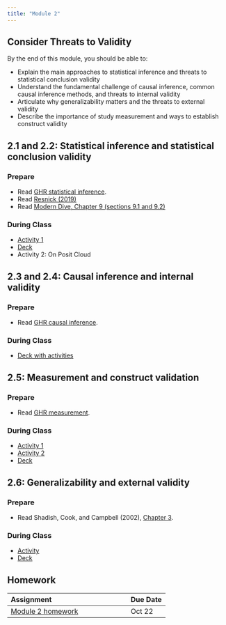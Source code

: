 ```yaml
---
title: "Module 2"
---
```


## Consider Threats to Validity

By the end of this module, you should be able to:

* Explain the main approaches to statistical inference and threats to statistical conclusion validity
* Understand the fundamental challenge of causal inference, common causal inference methods, and threats to internal validity
* Articulate why generalizability matters and the threats to external validity
* Describe the importance of study measurement and ways to establish construct validity

## 2.1 and 2.2: Statistical inference and statistical conclusion validity

### Prepare

* Read [GHR statistical inference](https://ericpgreen.github.io/ghr_ebook/statinference.html){target="_blank"}.
* Read [Resnick (2019)](https://www.vox.com/latest-news/2019/3/22/18275913/statistical-significance-p-values-explained){target="_blank"}
* Read [Modern Dive, Chapter 9 (sections 9.1 and 9.2)](https://moderndive.com/9-hypothesis-testing.html#nhst-conclusion){target="_blank"}

### During Class

* [Activity 1](https://docs.google.com/document/d/1beOhGCdEdwXHM6l1T8KDmnIPOm84vAQ8oEOxgbnH8g4/edit?usp=sharing){target="_blank"}
* [Deck](https://drive.google.com/file/d/1QwgUMqNcU56PmwSXARDdr-0euefgBvQm/view?usp=drive_link){target="_blank"}
* Activity 2: On Posit Cloud

## 2.3 and 2.4: Causal inference and internal validity

### Prepare

* Read [GHR causal inference](https://ericpgreen.github.io/ghr_ebook/causalinference.html){target="_blank"}.

### During Class

* [Deck with activities](activities/2.3_causal-inference.html){target="_blank"}

## 2.5: Measurement and construct validation

### Prepare

* Read [GHR measurement](https://ericpgreen.github.io/ghr_ebook/construct.html){target="_blank"}.

### During Class

* [Activity 1](https://docs.google.com/document/d/1My6M1S2tDFW9XPtXNtSes-Fv7ACtVlRcLSqArUWlIXA/edit?usp=sharing){target="_blank"}
* [Activity 2](https://docs.google.com/document/d/1IQRcc2gUqoIFOB1ikrofQnDIqG7TNY3YOX6_bzvxM30/edit?usp=sharing){target="_blank"}
* [Deck](https://drive.google.com/file/d/13URJWguj-Zbsnvqp-A5iJIxlH3L5Z20q/view?usp=drive_link){target="_blank"}

## 2.6: Generalizability and external validity

### Prepare

* Read Shadish, Cook, and Campbell (2002), [Chapter 3](https://moodle2.units.it/pluginfile.php/132646/mod_resource/content/1/Estratto_ShadishCookCampbellExperimental2002.pdf){target="_blank"}.

### During Class

* [Activity](https://docs.google.com/document/d/1dQj4-GvdXqNN0ANUPVbf2UPrkJWSheMVWKt4pJUjgBY/edit?usp=sharing){target="_blank"}
* [Deck](https://drive.google.com/file/d/1B5m90w-R6bGBsxCHjKANyRHbrfF7_0oC/view?usp=sharing){target="_blank"}




## Homework

| Assignment                    | Due Date |
|:------------------------------|:---------|
| [Module 2 homework](https://docs.google.com/document/d/1DV30QSgUJCVVAIO488k5Ckl5CseCWV_zexasF9T9x4s/edit?usp=sharing){target="_blank"}            | Oct 22      |

